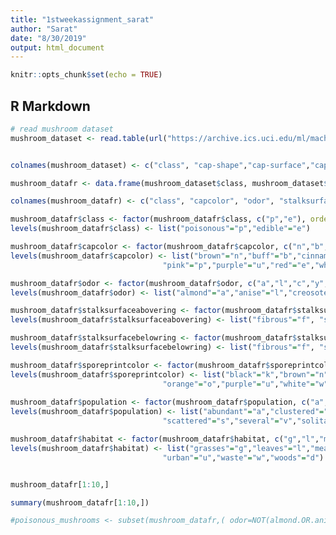 ---
title: "1stweekassignment_sarat"
author: "Sarat"
date: "8/30/2019"
output: html_document
---

```{r setup, include=FALSE}
knitr::opts_chunk$set(echo = TRUE)
```

## R Markdown


```{r mushrooms_ds_dat}

# read mushroom dataset
mushroom_dataset <- read.table(url("https://archive.ics.uci.edu/ml/machine-learning-databases/mushroom/agaricus-lepiota.data"), sep = ",", header = FALSE)


colnames(mushroom_dataset) <- c("class", "cap-shape","cap-surface","cap-color","bruises","odor","gill-attachment","gill-spacing","gill-size","gill-color","stalk-shape","stalk-root","stalk-surface-above-ring","stalk-surface-below-ring","stalk-color-above-ring","stalk-color-below-ring","veil-type","veil-color","ring-number","ring-type","spore-print-color","population","habitat")

mushroom_datafr <- data.frame(mushroom_dataset$class, mushroom_dataset$`cap-color`, mushroom_dataset$odor, mushroom_dataset$`stalk-surface-above-ring`, mushroom_dataset$`stalk-surface-below-ring`, mushroom_dataset$`spore-print-color`, mushroom_dataset$population, mushroom_dataset$habitat)

colnames(mushroom_datafr) <- c("class", "capcolor", "odor", "stalksurfaceabovering", "stalksurfacebelowring", "sporeprintcolor", "population", "habitat")

mushroom_datafr$class <- factor(mushroom_datafr$class, c("p","e"), ordered=FALSE)
levels(mushroom_datafr$class) <- list("poisonous"="p","edible"="e")

mushroom_datafr$capcolor <- factor(mushroom_datafr$capcolor, c("n","b","c","g","r","p","u","e","w","y"),ordered=FALSE)
levels(mushroom_datafr$capcolor) <- list("brown"="n","buff"="b","cinnamon"="c","gray"="g","green"="r",
                                  "pink"="p","purple"="u","red"="e","white"="w","yellow"="y")

mushroom_datafr$odor <- factor(mushroom_datafr$odor, c("a","l","c","y","f","m","n","p","s"), ordered=FALSE)
levels(mushroom_datafr$odor) <- list("almond"="a","anise"="l","creosote"="c","fishy"="y","foul"="f","musty"="m","none"="n","pungent"="p","spicy"="s")

mushroom_datafr$stalksurfaceabovering <- factor(mushroom_datafr$stalksurfaceabovering, c("f","y","k","s"), ordered=FALSE)
levels(mushroom_datafr$stalksurfaceabovering) <- list("fibrous"="f", "scaly"="y", "silky"="k","smooth"="s")

mushroom_datafr$stalksurfacebelowring <- factor(mushroom_datafr$stalksurfacebelowring, c("f","y","k","s"), ordered=FALSE)
levels(mushroom_datafr$stalksurfacebelowring) <- list("fibrous"="f", "scaly"="y", "silky"="k","smooth"="s")

mushroom_datafr$sporeprintcolor <- factor(mushroom_datafr$sporeprintcolor, c("k","n","b","h","r","o","u","w","y"), ordered=FALSE)
levels(mushroom_datafr$sporeprintcolor) <- list("black"="k","brown"="n","buff"="b","chocolate"="h","green"="r",
                                  "orange"="o","purple"="u","white"="w","yellow"="y")
 
mushroom_datafr$population <- factor(mushroom_datafr$population, c("a","c","n","s","v","y"), ordered=FALSE)
levels(mushroom_datafr$population) <- list("abundant"="a","clustered"="c","numerous"="n",
                                  "scattered"="s","several"="v","solitary"="y")

mushroom_datafr$habitat <- factor(mushroom_datafr$habitat, c("g","l","m","p","u","w","d"), ordered=FALSE)
levels(mushroom_datafr$habitat) <- list("grasses"="g","leaves"="l","meadows"="m","paths"="p",
                                  "urban"="u","waste"="w","woods"="d")


mushroom_datafr[1:10,]

summary(mushroom_datafr[1:10,])

#poisonous_mushrooms <- subset(mushroom_datafr,( odor=NOT(almond.OR.anise.OR.none) OR spore#printcolor=green OR odor=none.AND.stalksurfacebelowring=scaly )
	          

```

